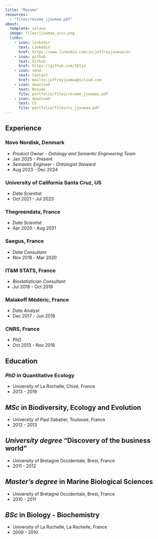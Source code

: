 ```yaml
---
title: "Resume"
resources:
  - "files/resume_jjoumaa.pdf"
about:
  template: solana
  image: files/jjoumaa_ucsc.png
  links:
    - icon: linkedin
      text: Linkedin
      href: https://www.linkedin.com/in/joffreyjoumaa/en
    - icon: github
      text: Github
      href: https://github.com/SESjo
    - icon: send
      text: Contact
      href: mailto:joffreyjoumaa@icloud.com
    - icon: download
      text: Resume
      file: portfolio/files/resume_jjoumaa.pdf
    - icon: download
      text: CV
      file: portfolio/files/cv_jjoumaa.pdf
---
```


## Experience

### Novo Nordisk, Denmark

* *Product Owner - Ontology and Semantic Engineering Team*
* Jan 2025 - Present
* *Semantic Engineer - Ontologist Steward*
* Aug 2023 - Dec 2024

### University of California Santa Cruz, US

* *Data Scientist*  
* Oct 2021 - Jul 2023  

### Thegreendata, France  

* *Data Scientist* 
* Apr 2020 - Aug 2021  

### Saegus, France

* *Data Consultant*
* Nov 2018 - Mar 2020  

### IT&M STATS, France

* *Biostatistician Consultant*
* Jul 2018 - Oct 2018  

### Malakoff Médéric, France

* *Data Analyst*
* Dec 2017 - Jun 2018  

### CNRS, France

* *PhD*  
* Oct 2013 - Nov 2016  

## Education

### *PhD* in Quantitative Ecology  

* University of La Rochelle, Chizé, France  
* 2013 - 2016  

## *MSc* in Biodiversity, Ecology and Evolution  

* University of Paul Sabatier, Toulouse, France  
* 2012 - 2013  

## *University degree* "Discovery of the business world"  

* University of Bretagne Occidentale, Brest, France  
* 2011 - 2012  

## *Master's degree* in Marine Biological Sciences

* University of Bretagne Occidentale, Brest, France 
* 2010 - 2011  

## *BSc* in Biology - Biochemistry  

* University of La Rochelle, La Rochelle, France  
* 2009 - 2010  
